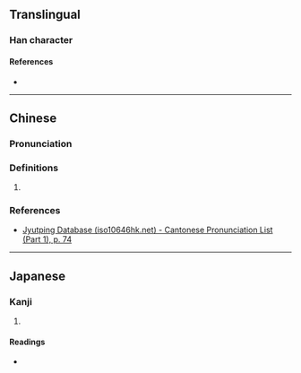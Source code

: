 {{character info}}
==Translingual==

===Han character===
{{Han char|rn=27|rad=厂|as=06|sn=8|four=71274|canj=MOJU|ids=⿸厂缶}}

====References====
* {{Han ref|kx=0161.070|dkj=02929|dj=0367.300|hdz=10071.070|uh=5392|ud=21394|bh=CBD9|bd=52185}}

----

==Chinese==
{{zh-forms}}

===Pronunciation===
{{zh-pron
|m=qiè
|c=hip3
|mc=y
|oc=y
|cat=
}}

===Definitions===
{{zh-hanzi}}

# {{rfdef|zh|sort=厂06}}

===References===
* [http://www.iso10646hk.net/jp/document/download.jsp Jyutping Database (iso10646hk.net) - Cantonese Pronunciation List (Part 1), p. 74]

----

==Japanese==

===Kanji===
{{ja-kanji|grade=|rs=厂06}}

# {{rfdef|ja|sort=厂06}}

====Readings====
* {{ja-readings|on=[[かふ]] (kafu), [[こふ]] (kofu), [[けふ]] (kefu)|kun=}}